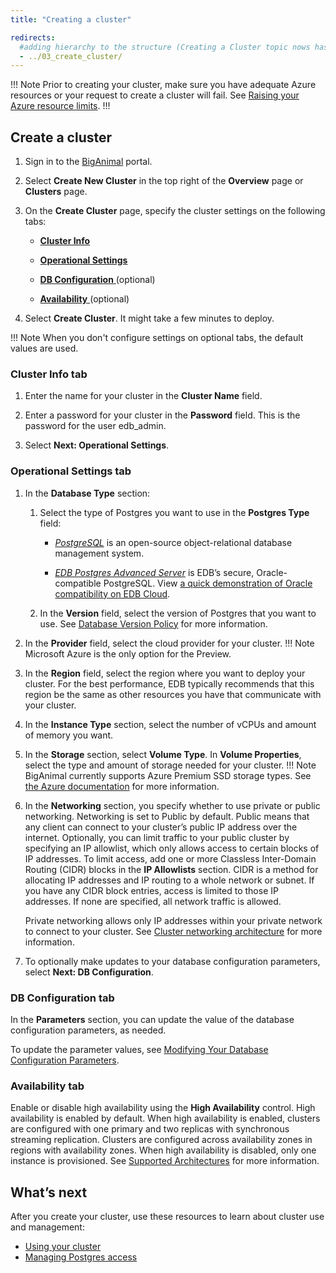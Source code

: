 ```yaml
---
title: "Creating a cluster"

redirects:
  #adding hierarchy to the structure (Creating a Cluster topic nows has a child topic) so created a folder and moved the contents from 03_create_cluster to index.mdx
  - ../03_create_cluster/
---
```


!!! Note
Prior to creating your cluster, make sure you have adequate Azure resources or your request to create a cluster will fail. See [Raising your Azure resource limits](../01_check_resource_limits).
!!!

## Create a cluster

1. Sign in to the [BigAnimal](https://portal.biganimal.com) portal.

3. Select **Create New Cluster** in the top right of the **Overview** page or **Clusters** page.
4. On the **Create Cluster** page, specify the cluster settings on the following tabs:
   - [**Cluster Info**](#cluster-info-tab)

   - [**Operational Settings**](#operational-settings-tab)
   - [**DB Configuration** ](#db-configuration-tab) (optional)
   - [ **Availability** ](#availability-tab) (optional)

8. Select **Create Cluster**. It might take a few minutes to deploy.

!!! Note
    When you don't configure settings on optional tabs, the default values are used.

### Cluster Info tab
1. Enter the name for your cluster in the **Cluster Name** field.

2. Enter a password for your cluster in the **Password** field. This is the password for the user edb_admin.
3. Select **Next: Operational Settings**. 

### Operational Settings tab
1. In the **Database Type** section:
   1. Select the type of Postgres you want to use in the **Postgres Type** field:
      - [*PostgreSQL*](/supported-open-source/postgresql/) is an open-source object-relational database management system.

      - [*EDB Postgres Advanced Server*](/epas/latest/) is EDB’s secure, Oracle-compatible PostgreSQL. View [a quick demonstration of Oracle compatibility on EDB Cloud](../../using_cluster/06_demonstration_oracle_compatibility).

   2. In the **Version** field, select the version of Postgres that you want to use. See [Database Version Policy](../../overview/05_database_version_policy) for more information.
2. In the **Provider** field, select the cloud provider for your cluster.
   !!! Note
       Microsoft Azure is the only option for the Preview.
3. In the **Region** field, select the region where you want to deploy your cluster. For the best performance, EDB typically recommends that this region be the same as other resources you have that communicate with your cluster.
4. In the **Instance Type** section, select the number of vCPUs and amount of memory you want.
5. In the **Storage** section, select **Volume Type**. In **Volume Properties**, select the type and amount of storage needed for your cluster.
   !!! Note
       BigAnimal currently supports Azure Premium SSD storage types. See [the Azure documentation](https://docs.microsoft.com/en-us/azure/virtual-machines/disks-types#premium-ssds) for more information.
6. In the **Networking** section, you specify whether to use private or public networking. Networking is set to Public by default. Public means that any client can connect to your cluster’s public IP address over the internet. Optionally, you can limit traffic to your public cluster by specifying an IP allowlist, which only allows access to certain blocks of IP addresses. To limit access, add one or more Classless Inter-Domain Routing (CIDR) blocks in the **IP Allowlists** section. CIDR is a method for allocating IP addresses and IP routing to a whole network or subnet. If you have any CIDR block entries, access is limited to those IP addresses. If none are specified, all network traffic is allowed.

   Private networking allows only IP addresses within your private network to connect to your cluster. See [Cluster networking architecture](01_cluster_networking) for more information.


7. To optionally make updates to your database configuration parameters, select **Next: DB Configuration**.

### DB Configuration tab
In the **Parameters** section, you can update the value of the database configuration parameters, as needed. 

To update the parameter values, see [Modifying Your Database Configuration Parameters](../../using_cluster/03_modifying_your_cluster/05_db_configuration_parameters).



### Availability tab
 Enable or disable high availability using the **High Availability** control. High availability is enabled by default.
 When high availability is enabled, clusters are configured with one primary and two replicas with synchronous streaming replication.
 Clusters are configured across availability zones in regions with availability zones. When high availability is disabled, only one instance is provisioned.
 See [Supported Architectures](../../overview/02_high_availability) for more information.

## What’s next

After you create your cluster, use these resources to learn about cluster use and management:

* [Using your cluster](../../using_cluster/)
* [Managing Postgres access](../../using_cluster/01_postgres_access/)

